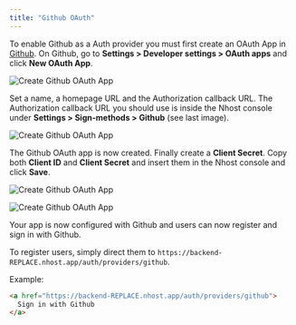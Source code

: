 ```yaml
---
title: "Github OAuth"
---
```


To enable Github as a Auth provider you must first create an OAuth App in [Github](http://github.com/). On Github, go to **Settings > Developer settings > OAuth apps** and click **New OAuth App**.

![Create Github OAuth App](/images/auth/github-1.png)

Set a name, a homepage URL and the Authorization callback URL. The Authorization callback URL you should use is inside the Nhost console under **Settings > Sign-methods > Github** (see last image).

![Create Github OAuth App](/images/auth/github-2.png)

The Github OAuth app is now created. Finally create a **Client Secret**. Copy both **Client ID** and **Client Secret** and insert them in the Nhost console and click **Save**.

![Create Github OAuth App](/images/auth/github-3.png)

![Create Github OAuth App](/images/auth/github-4.png)

Your app is now configured with Github and users can now register and sign in with Github.

To register users, simply direct them to `https://backend-REPLACE.nhost.app/auth/providers/github`.

Example:

```html
<a href="https://backend-REPLACE.nhost.app/auth/providers/github">
  Sign in with Github
</a>
```

